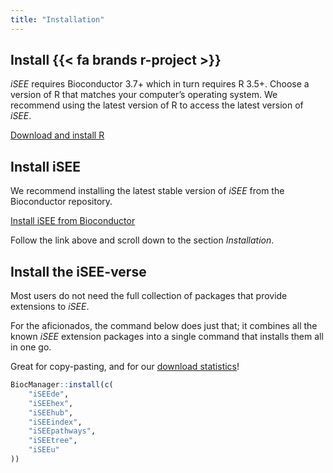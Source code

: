 ```yaml
---
title: "Installation"
---
```


## Install {{< fa brands r-project >}}

*iSEE* requires Bioconductor 3.7+ which in turn requires R 3.5+.
Choose a version of R that matches your computer’s operating system.
We recommend using the latest version of R to access the latest version of *iSEE*.

[Download and install R](https://cran.rstudio.com/)

## Install iSEE

We recommend installing the latest stable version of *iSEE* from the Bioconductor repository.

[Install iSEE from Bioconductor](https://bioconductor.org/packages/iSEE/)

::: {.callout-note}
Follow the link above and scroll down to the section *Installation*.
:::

## Install the iSEE-verse

Most users do not need the full collection of packages that provide extensions to *iSEE*.

For the aficionados, the command below does just that; it combines all the known *iSEE* extension packages into a single command that installs them all in one go.

Great for copy-pasting, and for our [download statistics](https://bioconductor.org/packages/stats/bioc/iSEE/)!

```r
BiocManager::install(c(
    "iSEEde",
    "iSEEhex",
    "iSEEhub",
    "iSEEindex",
    "iSEEpathways",
    "iSEEtree",
    "iSEEu"
))
```
